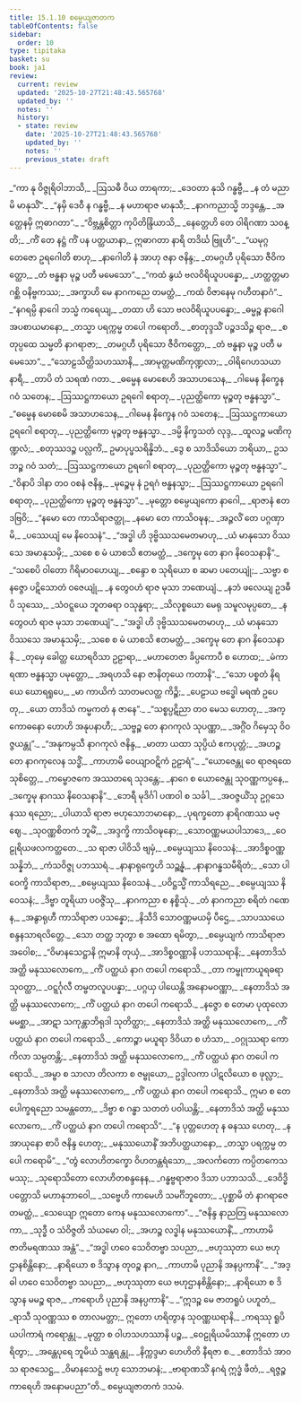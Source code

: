 ```yaml
---
title: 15.1.10 စမ္ပေယျဇာတက
tableOfContents: false
sidebar:
  order: 10
type: tipitaka
basket: su
book: ja1
review:
  current: review
  updated: '2025-10-27T21:48:43.565768'
  updated_by: ''
  notes: ''
  history:
  - state: review
    date: '2025-10-27T21:48:43.565768'
    updated_by: ''
    notes: ''
    previous_state: draft
---
```



<ReviewStatus review={frontmatter.review} showDetails={true} />

<HypothesisAnnotation frontmatter={frontmatter} />

<DynamicBreadcrumb />

<Division number="240" book="ja1" e="ch" v="22" p="338">

<Paragraph number="3101" type="verses" book="ja1">
_“ကာ နု ဝိဇ္ဇုရိဝါဘာသိ,_  
_ဩသဓီ ဝိယ တာရကာ;_  
_ဒေဝတာ နုသိ ဂန္ဓဗ္ဗီ,_  
_န တံ မညာမိ မာနုသိံ”._  

</Paragraph>

</Division>
<Division number="241" book="ja1" e="ch" v="22" p="338">

<Paragraph number="3102" type="verses" book="ja1">
_“နမှိ ဒေဝီ န ဂန္ဓဗ္ဗီ,_  
_န မဟာရာဇ မာနုသီ;_  
_နာဂကညာသ္မိ ဘဒ္ဒန္တေ,_  
_အတ္ထေနမှိ ဣဓာဂတာ”._  

</Paragraph>

</Division>
<Division number="242" book="ja1" e="ch" v="22" p="338">

<Paragraph number="3103" type="verses" book="ja1">
_“ဝိဗ္ဘန္တစိတ္တာ ကုပိတိန္ဒြိယာသိ,_  
_နေတ္တေဟိ တေ ဝါရိဂဏာ သဝန္တိ;_  
_ကိံ တေ နဋ္ဌံ ကိံ ပန ပတ္ထယာနာ,_  
ဣဓာဂတာ နာရိ တဒိင်္ဃ ဗြူဟိ”._  

</Paragraph>

</Division>
<Division number="243" book="ja1" e="ch" v="22" p="338">

<Paragraph number="3104" type="verses" book="ja1">
_“ယမုဂ္ဂတေဇော ဥရဂေါတိ စာဟု,_  
_နာဂေါတိ နံ အာဟု ဇနာ ဇနိန္ဒ;_  
_တမဂ္ဂဟီ ပုရိသော ဇီဝိကတ္ထော,_  
_တံ ဗန္ဓနာ မုဉ္စ ပတီ မမေသော”._  

</Paragraph>

</Division>
<Division number="244" book="ja1" e="ch" v="22" p="338">

<Paragraph number="3105" type="verses" book="ja1">
_“ကထံ နွယံ ဗလဝိရိယူပပန္နော,_  
_ဟတ္ထတ္တမာဂစ္ဆိ ဝနိဗ္ဗကဿ;_  
_အက္ခာဟိ မေ နာဂကညေ တမတ္ထံ,_  
_ကထံ ဝိဇာနေမု ဂဟီတနာဂံ”._  

</Paragraph>

</Division>
<Division number="245" book="ja1" e="ch" v="22" p="338">

<Paragraph number="3106" type="verses" book="ja1">
_“နဂရမ္ပိ နာဂေါ ဘသ္မံ ကရေယျ,_  
_တထာ ဟိ သော ဗလဝိရိယူပပန္နော;_  
_ဓမ္မဉ္စ နာဂေါ အပစာယမာနော,_  
_တသ္မာ ပရက္ကမ္မ တပေါ ကရောတိ._  

</Paragraph>

</Division>
<Division number="246" book="ja1" e="ch" v="22" p="339">

<Paragraph number="3107" type="verses" book="ja1">
_စာတုဒ္ဒသိံ ပဉ္စဒသိဉ္စ ရာဇ,_  
_စတုပ္ပထေ သမ္မတိ နာဂရာဇာ;_  
_တမဂ္ဂဟီ ပုရိသော ဇီဝိကတ္ထော,_  
_တံ ဗန္ဓနာ မုဉ္စ ပတီ မမေသော”._  

</Paragraph>

</Division>
<Division number="247" book="ja1" e="ch" v="22" p="339">

<Paragraph number="3108" type="verses" book="ja1">
_“သောဠသိတ္ထိသဟဿာနိ,_  
_အာမုတ္တမဏိကုဏ္ဍလာ;_  
_ဝါရိဂေဟသယာ နာရီ,_  
_တာပိ တံ သရဏံ ဂတာ._  

</Paragraph>

</Division>
<Division number="248" book="ja1" e="ch" v="22" p="339">

<Paragraph number="3109" type="verses" book="ja1">
_ဓမ္မေန မောစေဟိ အသာဟသေန,_  
_ဂါမေန နိက္ခေန ဂဝံ သတေန;_  
_ဩဿဋ္ဌကာယော ဥရဂေါ စရာတု,_  
_ပုညတ္ထိကော မုဉ္စတု ဗန္ဓနသ္မာ”._  

</Paragraph>

</Division>
<Division number="249" book="ja1" e="ch" v="22" p="339">

<Paragraph number="3110" type="verses" book="ja1">
_“ဓမ္မေန မောစေမိ အသာဟသေန,_  
_ဂါမေန နိက္ခေန ဂဝံ သတေန;_  
_ဩဿဋ္ဌကာယော ဥရဂေါ စရာတု,_  
_ပုညတ္ထိကော မုဉ္စတု ဗန္ဓနသ္မာ._  

</Paragraph>

</Division>
<Division number="250" book="ja1" e="ch" v="22" p="339">

<Paragraph number="3111" type="verses" book="ja1">
_ဒမ္မိ နိက္ခသတံ လုဒ္ဒ,_  
_ထူလဉ္စ မဏိကုဏ္ဍလံ;_  
_စတုဿဒဉ္စ ပလ္လင်္ကံ,_  
ဥမာပုပ္ဖသရိန္နိဘံ._  

</Paragraph>

</Division>
<Division number="251" book="ja1" e="ch" v="22" p="339">

<Paragraph number="3112" type="verses" book="ja1">
_ဒွေ စ သာဒိသိယော ဘရိယာ,_  
ဥသဘဉ္စ ဂဝံ သတံ;_  
_ဩဿဋ္ဌကာယော ဥရဂေါ စရာတု,_  
_ပုညတ္ထိကော မုဉ္စတု ဗန္ဓနသ္မာ”._  

</Paragraph>

</Division>
<Division number="252" book="ja1" e="ch" v="22" p="339">

<Paragraph number="3113" type="verses" book="ja1">
_“ဝိနာပိ ဒါနာ တဝ ဝစနံ ဇနိန္ဒ,_  
_မုဉ္စေမု နံ ဥရဂံ ဗန္ဓနသ္မာ;_  
_ဩဿဋ္ဌကာယော ဥရဂေါ စရာတု,_  
_ပုညတ္ထိကော မုဉ္စတု ဗန္ဓနသ္မာ”._  

</Paragraph>

</Division>
<Division number="253" book="ja1" e="ch" v="22" p="339">

<Paragraph number="3114" type="verses" book="ja1">
_မုတ္တော စမ္ပေယျကော နာဂေါ,_  
_ရာဇာနံ ဧတဒဗြဝိ;_  
_“နမော တေ ကာသိရာဇတ္ထု,_  
_နမော တေ ကာသိဝဍ္ဎန;_  
_အဉ္ဇလိံ တေ ပဂ္ဂဏှာမိ,_  
_ပဿေယျံ မေ နိဝေသနံ”._  

</Paragraph>

</Division>
<Division number="254" book="ja1" e="ch" v="22" p="340">

<Paragraph number="3115" type="verses" book="ja1">
_“အဒ္ဓါ ဟိ ဒုဗ္ဗိဿသမေတမာဟု,_  
_ယံ မာနုသော ဝိဿသေ အမာနုသမှိ;_  
_သစေ စ မံ ယာစသိ ဧတမတ္ထံ,_  
_ဒက္ခေမု တေ နာဂ နိဝေသနာနိ”._  

</Paragraph>

</Division>
<Division number="255" book="ja1" e="ch" v="22" p="340">

<Paragraph number="3116" type="verses" book="ja1">
_“သစေပိ ဝါတော ဂိရိမာဝဟေယျ,_  
_စန္ဒော စ သုရိယော စ ဆမာ ပတေယျုံ;_  
_သဗ္ဗာ စ နဇ္ဇော ပဋိသောတံ ဝဇေယျုံ,_  
_န တွေဝဟံ ရာဇ မုသာ ဘဏေယျံ._  

</Paragraph>

</Division>
<Division number="256" book="ja1" e="ch" v="22" p="340">

<Paragraph number="3117" type="verses" book="ja1">
_နဘံ ဖလေယျ ဥဒဓီပိ သုဿေ,_  
_သံဝဋ္ဋယေ ဘူတဓရာ ဝသုန္ဓရာ;_  
_သိလုစ္စယော မေရု သမူလမုပ္ပတေ,_  
_န တွေဝဟံ ရာဇ မုသာ ဘဏေယျံ”._  

</Paragraph>

</Division>
<Division number="257" book="ja1" e="ch" v="22" p="340">

<Paragraph number="3118" type="verses" book="ja1">
_“အဒ္ဓါ ဟိ ဒုဗ္ဗိဿသမေတမာဟု,_  
_ယံ မာနုသော ဝိဿသေ အမာနုသမှိ;_  
_သစေ စ မံ ယာစသိ ဧတမတ္ထံ,_  
_ဒက္ခေမု တေ နာဂ နိဝေသနာနိ._  

</Paragraph>

</Division>
<Division number="258" book="ja1" e="ch" v="22" p="340">

<Paragraph number="3119" type="verses" book="ja1">
_တုမှေ ခေါတ္ထ ဃောရဝိသာ ဥဠာရာ,_  
_မဟာတေဇာ ခိပ္ပကောပီ စ ဟောထ;_  
_မံကာရဏာ ဗန္ဓနသ္မာ ပမုတ္တော,_  
_အရဟသိ နော ဇာနိတုယေ ကတာနိ”._  

</Paragraph>

</Division>
<Division number="259" book="ja1" e="ch" v="22" p="340">

<Paragraph number="3120" type="verses" book="ja1">
_“သော ပစ္စတံ နိရယေ ဃောရရူပေ,_  
_မာ ကာယိကံ သာတမလတ္ထ ကိဉ္စိ;_  
_ပေဠာယ ဗဒ္ဓေါ မရဏံ ဥပေတု,_  
_ယော တာဒိသံ ကမ္မကတံ န ဇာနေ”._  

</Paragraph>

</Division>
<Division number="260" book="ja1" e="ch" v="22" p="341">

<Paragraph number="3121" type="verses" book="ja1">
_“သစ္စပ္ပဋိညာ တဝ မေသ ဟောတု,_  
_အက္ကောဓနော ဟောဟိ အနုပနာဟီ;_  
_သဗ္ဗဉ္စ တေ နာဂကုလံ သုပဏ္ဏာ,_  
_အဂ္ဂိံဝ ဂိမှေသု ဝိဝဇ္ဇယန္တု”._  

</Paragraph>

</Division>
<Division number="261" book="ja1" e="ch" v="22" p="341">

<Paragraph number="3122" type="verses" book="ja1">
_“အနုကမ္ပသီ နာဂကုလံ ဇနိန္ဒ,_  
_မာတာ ယထာ သုပ္ပိယံ ဧကပုတ္တံ;_  
_အဟဉ္စ တေ နာဂကုလေန သဒ္ဓိံ,_  
_ကာဟာမိ ဝေယျာဝဋိကံ ဥဠာရံ”._  

</Paragraph>

</Division>
<Division number="262" book="ja1" e="ch" v="22" p="341">

<Paragraph number="3123" type="verses" book="ja1">
_“ယောဇေန္တု ဝေ ရာဇရထေ သုစိတ္တေ,_  
_ကမ္ဗောဇကေ အဿတရေ သုဒန္တေ;_  
_နာဂေ စ ယောဇေန္တု သုဝဏ္ဏကပ္ပနေ,_  
_ဒက္ခေမု နာဂဿ နိဝေသနာနိ”._  

</Paragraph>

</Division>
<Division number="263" book="ja1" e="ch" v="22" p="341">

<Paragraph number="3124" type="verses" book="ja1">
_ဘေရီ မုဒိင်္ဂါ ပဏဝါ စ သင်္ခါ,_  
_အဝဇ္ဇယိံသု ဥဂ္ဂသေနဿ ရညော;_  
_ပါယာသိ ရာဇာ ဗဟုသောဘမာနော,_  
_ပုရက္ခတော နာရိဂဏဿ မဇ္ဈေ._  

</Paragraph>

</Division>
<Division number="264" book="ja1" e="ch" v="22" p="341">

<Paragraph number="3125" type="verses" book="ja1">
_သုဝဏ္ဏစိတကံ ဘူမိံ,_  
_အဒ္ဒက္ခိ ကာသိဝဍ္ဎနော;_  
_သောဝဏ္ဏမယပါသာဒေ,_  
_ဝေဠုရိယဖလကတ္ထတေ._  

</Paragraph>

</Division>
<Division number="265" book="ja1" e="ch" v="22" p="341">

<Paragraph number="3126" type="verses" book="ja1">
_သ ရာဇာ ပါဝိသိ ဗျမှံ,_  
_စမ္ပေယျဿ နိဝေသနံ;_  
_အာဒိစ္စဝဏ္ဏသန္နိဘံ,_  
_ကံသဝိဇ္ဇု ပဘဿရံ._  

</Paragraph>

</Division>
<Division number="266" book="ja1" e="ch" v="22" p="341">

<Paragraph number="3127" type="verses" book="ja1">
_နာနာရုက္ခေဟိ သဉ္ဆန္နံ,_  
_နာနာဂန္ဓသမီရိတံ;_  
_သော ပါဝေက္ခိ ကာသိရာဇာ,_  
_စမ္ပေယျဿ နိဝေသနံ._  

</Paragraph>

</Division>
<Division number="267" book="ja1" e="ch" v="22" p="341">

<Paragraph number="3128" type="verses" book="ja1">
_ပဝိဋ္ဌသ္မိံ ကာသိရညေ,_  
_စမ္ပေယျဿ နိဝေသနံ;_  
_ဒိဗ္ဗာ တူရိယာ ပဝဇ္ဇိံသု,_  
_နာဂကညာ စ နစ္စိသုံ._  

</Paragraph>

</Division>
<Division number="268" book="ja1" e="ch" v="22" p="341">

<Paragraph number="3129" type="verses" book="ja1">
_တံ နာဂကညာ စရိတံ ဂဏေန,_  
_အနွာရုဟီ ကာသိရာဇာ ပသန္နော;_  
_နိသီဒိ သောဝဏ္ဏမယမှိ ပီဌေ,_  
_သာပဿယေ စန္ဒနသာရလိတ္တေ._  

</Paragraph>

</Division>
<Division number="269" book="ja1" e="ch" v="22" p="342">

<Paragraph number="3130" type="verses" book="ja1">
_သော တတ္ထ ဘုတွာ စ အထော ရမိတွာ,_  
_စမ္ပေယျကံ ကာသိရာဇာ အဝေါစ;_  
_“ဝိမာနသေဋ္ဌာနိ ဣမာနိ တုယှံ,_  
_အာဒိစ္စဝဏ္ဏာနိ ပဘဿရာနိ;_  
_နေတာဒိသံ အတ္ထိ မနုဿလောကေ,_  
_ကိံ ပတ္ထယံ နာဂ တပေါ ကရောသိ._  

</Paragraph>

</Division>
<Division number="270" book="ja1" e="ch" v="22" p="342">

<Paragraph number="3131" type="verses" book="ja1">
_တာ ကမ္ဗုကာယူရဓရာ သုဝတ္ထာ,_  
_ဝဋ္ဋင်္ဂုလီ တမ္ဗတလူပပန္နာ;_  
_ပဂ္ဂယှ ပါယေန္တိ အနောမဝဏ္ဏာ,_  
_နေတာဒိသံ အတ္ထိ မနုဿလောကေ;_  
_ကိံ ပတ္ထယံ နာဂ တပေါ ကရောသိ._  

</Paragraph>

</Division>
<Division number="271" book="ja1" e="ch" v="22" p="342">

<Paragraph number="3132" type="verses" book="ja1">
_နဇ္ဇော စ တေမာ ပုထုလောမမစ္ဆာ,_  
_အာဋာ သကုန္တာဘိရုဒါ သုတိတ္ထာ;_  
_နေတာဒိသံ အတ္ထိ မနုဿလောကေ,_  
_ကိံ ပတ္ထယံ နာဂ တပေါ ကရောသိ._  

</Paragraph>

</Division>
<Division number="272" book="ja1" e="ch" v="22" p="342">

<Paragraph number="3133" type="verses" book="ja1">
_ကောဉ္စာ မယူရာ ဒိဝိယာ စ ဟံသာ,_  
_ဝဂ္ဂုဿရာ ကောကိလာ သမ္ပတန္တိ;_  
_နေတာဒိသံ အတ္ထိ မနုဿလောကေ,_  
_ကိံ ပတ္ထယံ နာဂ တပေါ ကရောသိ._  

</Paragraph>

</Division>
<Division number="273" book="ja1" e="ch" v="22" p="342">

<Paragraph number="3134" type="verses" book="ja1">
_အမ္ဗာ စ သာလာ တိလကာ စ ဇမ္ဗုယော,_  
ဥဒ္ဒါလကာ ပါဋလိယော စ ဖုလ္လာ;_  
_နေတာဒိသံ အတ္ထိ မနုဿလောကေ,_  
_ကိံ ပတ္ထယံ နာဂ တပေါ ကရောသိ._  

</Paragraph>

</Division>
<Division number="274" book="ja1" e="ch" v="22" p="342">

<Paragraph number="3135" type="verses" book="ja1">
ဣမာ စ တေ ပေါက္ခရညော သမန္တတော,_  
_ဒိဗ္ဗာ စ ဂန္ဓာ သတတံ ပဝါယန္တိ;_  
_နေတာဒိသံ အတ္ထိ မနုဿလောကေ,_  
_ကိံ ပတ္ထယံ နာဂ တပေါ ကရောသိ”._  

</Paragraph>

</Division>
<Division number="275" book="ja1" e="ch" v="22" p="343">

<Paragraph number="3136" type="verses" book="ja1">
_“န ပုတ္တဟေတု န ဓနဿ ဟေတု,_  
_န အာယုနော စာပိ ဇနိန္ဒ ဟေတု;_  
_မနုဿယောနိံ အဘိပတ္ထယာနော,_  
_တသ္မာ ပရက္ကမ္မ တပေါ ကရောမိ”._  

</Paragraph>

</Division>
<Division number="276" book="ja1" e="ch" v="22" p="343">

<Paragraph number="3137" type="verses" book="ja1">
_“တွံ လောဟိတက္ခော ဝိဟတန္တရံသော,_  
_အလင်္ကတော ကပ္ပိတကေသမဿု;_  
_သုရောသိတော လောဟိတစန္ဒနေန,_  
_ဂန္ဓဗ္ဗရာဇာဝ ဒိသာ ပဘာသသိ._  

</Paragraph>

</Division>
<Division number="277" book="ja1" e="ch" v="22" p="343">

<Paragraph number="3138" type="verses" book="ja1">
_ဒေဝိဒ္ဓိပတ္တောသိ မဟာနုဘာဝေါ,_  
_သဗ္ဗေဟိ ကာမေဟိ သမင်္ဂိဘူတော;_  
_ပုစ္ဆာမိ တံ နာဂရာဇေတမတ္ထံ,_  
_သေယျော ဣတော ကေန မနုဿလောကော”._  

</Paragraph>

</Division>
<Division number="278" book="ja1" e="ch" v="22" p="343">

<Paragraph number="3139" type="verses" book="ja1">
_“ဇနိန္ဒ နာညတြ မနုဿလောကာ,_  
_သုဒ္ဓီ ဝ သံဝိဇ္ဇတိ သံယမော ဝါ;_  
_အဟဉ္စ လဒ္ဓါန မနုဿယောနိံ,_  
_ကာဟာမိ ဇာတိမရဏဿ အန္တံ”._  

</Paragraph>

</Division>
<Division number="279" book="ja1" e="ch" v="22" p="343">

<Paragraph number="3140" type="verses" book="ja1">
_“အဒ္ဓါ ဟဝေ သေဝိတဗ္ဗာ သပညာ,_  
_ဗဟုဿုတာ ယေ ဗဟုဌာနစိန္တိနော;_  
_နာရိယော စ ဒိသွာန တုဝဉ္စ နာဂ,_  
_ကာဟာမိ ပုညာနိ အနပ္ပကာနိ”._  

</Paragraph>

</Division>
<Division number="280" book="ja1" e="ch" v="22" p="343">

<Paragraph number="3141" type="verses" book="ja1">
_“အဒ္ဓါ ဟဝေ သေဝိတဗ္ဗာ သပညာ,_  
_ဗဟုဿုတာ ယေ ဗဟုဌာနစိန္တိနော;_  
_နာရိယော စ ဒိသွာန မမဉ္စ ရာဇ,_  
_ကရောဟိ ပုညာနိ အနပ္ပကာနိ”._  

</Paragraph>

</Division>
<Division number="281" book="ja1" e="ch" v="22" p="343">

<Paragraph number="3142" type="verses" book="ja1">
_“ဣဒဉ္စ မေ ဇာတရူပံ ပဟူတံ,_  
_ရာသီ သုဝဏ္ဏဿ စ တာလမတ္တာ;_  
ဣတော ဟရိတွာန သုဝဏ္ဏဃရာနိ,_  
_ကရဿု ရူပိယပါကာရံ ကရောန္တု._  

</Paragraph>

</Division>
<Division number="282" book="ja1" e="ch" v="22" p="344">

<Paragraph number="3143" type="verses" book="ja1">
_မုတ္တာ စ ဝါဟသဟဿာနိ ပဉ္စ,_  
_ဝေဠုရိယမိဿာနိ ဣတော ဟရိတွာ;_  
_အန္တေပုရေ ဘူမိယံ သန္ထရန္တု,_  
_နိက္ကဒ္ဒမာ ဟေဟိတိ နီရဇာ စ._  

</Paragraph>

</Division>
<Division number="283" book="ja1" e="ch" v="22" p="344">

<Paragraph number="3144" type="verses" book="ja1">
_ဧတာဒိသံ အာဝသ ရာဇသေဋ္ဌ,_  
_ဝိမာနသေဋ္ဌံ ဗဟု သောဘမာနံ;_  
_ဗာရာဏသိံ နဂရံ ဣဒ္ဓံ ဖီတံ,_  
_ရဇ္ဇဉ္စ ကာရေဟိ အနောမပညာ”တိ._  


</Paragraph>
</Division>

<Paragraph number="3145" type="center" book="ja1">
စမ္ပေယျဇာတကံ ဒသမံ.
</Paragraph>